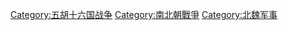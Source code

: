 [[Category:五胡十六国战争|Category:五胡十六国战争]]
[[Category:南北朝戰爭|Category:南北朝戰爭]]
[[Category:北魏军事|Category:北魏军事]]